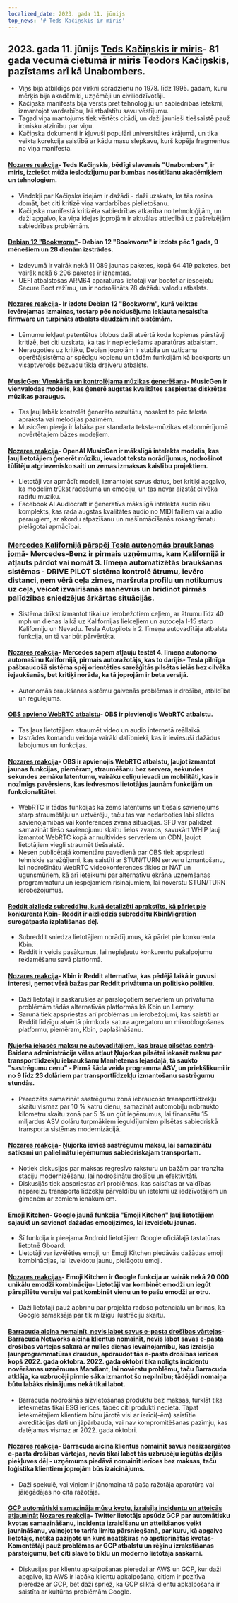```yaml
---
localized_date: 2023. gada 11. jūnijs
top_news: '# Teds Kačiņskis ir miris'
---
```




<CallToAction />

<Steps>

## 2023. gada 11. jūnijs [Teds Kačiņskis ir miris](https://www.nytimes.com/2023/06/10/us/ted-kaczynski-dead.html)- 81 gada vecumā cietumā ir miris Teodors Kačiņskis, pazīstams arī kā Unabombers.

- Viņš bija atbildīgs par virkni sprādzienu no 1978. līdz 1995. gadam, kuru mērķis bija akadēmiķi, uzņēmēji un civiliedzīvotāji.
- Kačiņska manifests bija vērsts pret tehnoloģiju un sabiedrības ietekmi, izmantojot vardarbību, lai atbalstītu savu vēstījumu.
- Tagad viņa mantojums tiek vērtēts citādi, un daži jaunieši tiešsaistē pauž ironisku atzinību par viņu.
- Kačiņska dokumenti ir kļuvuši populāri universitātes krājumā, un tika veikta korekcija saistībā ar kādu masu slepkavu, kurš kopēja fragmentus no viņa manifesta.

#### [Nozares reakcija](http://news.ycombinator.com/item?id=36272409)- Teds Kačiņskis, bēdīgi slavenais "Unabombers", ir miris, izciešot mūža ieslodzījumu par bumbas nosūtīšanu akadēmiķiem un tehnologiem.

- Viedokļi par Kačiņska idejām ir dažādi - daži uzskata, ka tās rosina domāt, bet citi kritizē viņa vardarbības pielietošanu.
- Kačiņska manifestā kritizēta sabiedrības atkarība no tehnoloģijām, un daži apgalvo, ka viņa idejas joprojām ir aktuālas attiecībā uz pašreizējām sabiedrības problēmām.

#### [Debian 12 "Bookworm"](https://www.debian.org/News/2023/20230610)- Debian 12 "Bookworm" ir izdots pēc 1 gada, 9 mēnešiem un 28 dienām izstrādes.

- Izdevumā ir vairāk nekā 11 089 jaunas paketes, kopā 64 419 paketes, bet vairāk nekā 6 296 paketes ir izņemtas.
- UEFI atbalstošas ARM64 aparatūras lietotāji var bootēt ar iespējotu Secure Boot režīmu, un ir nodrošināts 78 dažādu valodu atbalsts.

#### [Nozares reakcija](http://news.ycombinator.com/item?id=36269934)- Ir izdots Debian 12 "Bookworm", kurā veiktas ievērojamas izmaiņas, tostarp pēc noklusējuma iekļauta nesaistīta firmware un turpināts atbalsts daudzām init sistēmām.

- Lēmumu iekļaut patentētus blobus daži atvērtā koda kopienas pārstāvji kritizē, bet citi uzskata, ka tas ir nepieciešams aparatūras atbalstam.
- Neraugoties uz kritiku, Debian joprojām ir stabila un uzticama operētājsistēma ar spēcīgu kopienu un tādām funkcijām kā backports un visaptverošs bezvadu tīkla draiveru atbalsts.

#### [MusicGen: Vienkārša un kontrolējama mūzikas ģenerēšana](https://ai.honu.io/papers/musicgen/)- MusicGen ir vienvalodas modelis, kas ģenerē augstas kvalitātes saspiestas diskrētas mūzikas paraugus.

- Tas ļauj labāk kontrolēt ģenerēto rezultātu, nosakot to pēc teksta apraksta vai melodijas pazīmēm.
- MusicGen pieeja ir labāka par standarta teksta-mūzikas etalonmērījumā novērtētajiem bāzes modeļiem.

#### [Nozares reakcija](http://news.ycombinator.com/item?id=36271926)- OpenAI MusicGen ir mākslīgā intelekta modelis, kas ļauj lietotājiem ģenerēt mūziku, ievadot teksta norādījumus, nodrošinot tūlītēju atgriezenisko saiti un zemas izmaksas kaislību projektiem.

- Lietotāji var apmācīt modeli, izmantojot savus datus, bet kritiķi apgalvo, ka modelim trūkst radošuma un emociju, un tas nevar aizstāt cilvēka radītu mūziku.
- Facebook AI Audiocraft ir ģeneratīvs mākslīgā intelekta audio rīku komplekts, kas rada augstas kvalitātes audio no MIDI failiem vai audio paraugiem, ar akordu atpazīšanu un mašīnmācīšanās rokasgrāmatu pielāgotai apmācībai.

### [Mercedes Kalifornijā pārspēj Tesla autonomās braukšanas jomā](https://www.theregister.com/2023/06/09/mercedes_california_tesla/)- Mercedes-Benz ir pirmais uzņēmums, kam Kalifornijā ir atļauts pārdot vai nomāt 3. līmeņa automatizētās braukšanas sistēmas - DRIVE PILOT sistēma kontrolē ātrumu, ievēro distanci, ņem vērā ceļa zīmes, maršruta profilu un notikumus uz ceļa, veicot izvairīšanās manevrus un brīdinot pirmās palīdzības sniedzējus ārkārtas situācijās.

- Sistēma drīkst izmantot tikai uz ierobežotiem ceļiem, ar ātrumu līdz 40 mph un dienas laikā uz Kalifornijas lielceļiem un autoceļa I-15 starp Kaliforniju un Nevadu. Tesla Autopilots ir 2. līmeņa autovadītāja atbalsta funkcija, un tā var būt pārvērtēta.

#### [Nozares reakcija](http://news.ycombinator.com/item?id=36270413)- Mercedes saņem atļauju testēt 4. līmeņa autonomo automašīnu Kalifornijā, pirmais autoražotājs, kas to darījis- Tesla pilnīga pašbraucošā sistēma spēj orientēties sarežģītās pilsētas ielās bez cilvēka iejaukšanās, bet kritiķi norāda, ka tā joprojām ir beta versijā.

- Autonomās braukšanas sistēmu galvenās problēmas ir drošība, atbildība un regulējums.

#### [OBS apvieno WebRTC atbalstu](https://github.com/obsproject/obs-studio/commit/851a8c216e14617fb523951839f3bdb240e85141)- OBS ir pievienojis WebRTC atbalstu.

- Tas ļaus lietotājiem straumēt video un audio internetā reāllaikā.
- Izstrādes komandu veidoja vairāki dalībnieki, kas ir ieviesuši dažādus labojumus un funkcijas.

#### [Nozares reakcija](http://news.ycombinator.com/item?id=36273075)- OBS ir apvienojis WebRTC atbalstu, ļaujot izmantot jaunas funkcijas, piemēram, straumēšanu bez servera, sekundes sekundes zemāku latentumu, vairāku celiņu ievadi un mobilitāti, kas ir nozīmīgs pavērsiens, kas iedvesmos lietotājus jaunām funkcijām un funkcionalitātei.

- WebRTC ir tādas funkcijas kā zems latentums un tiešais savienojums starp straumētāju un uztvērēju, taču tas var nedarboties labi sliktas savienojamības vai konferences zvana situācijās. SFU var palīdzēt samazināt tiešo savienojumu skaitu lielos zvanos, savukārt WHIP ļauj izmantot WebRTC kopā ar multivides serveriem un CDN, ļaujot lietotājiem viegli straumēt tiešsaistē.
- Nesen publicētajā komentāru pavedienā par OBS tiek apspriesti tehniskie sarežģījumi, kas saistīti ar STUN/TURN serveru izmantošanu, lai nodrošinātu WebRTC videokonferences tīklos ar NAT un ugunsmūriem, kā arī ieteikumi par alternatīvu ekrāna uzņemšanas programmatūru un iespējamiem risinājumiem, lai novērstu STUN/TURN ierobežojumus.

#### [Reddit aizliedz subreddītu, kurā detalizēti aprakstīts, kā pāriet pie konkurenta Kbin](https://old.reddit.com/r/KbinMigration)- Reddit ir aizliedzis subreddītu KbinMigration surogātpasta izplatīšanas dēļ.

- Subreddit sniedza lietotājiem norādījumus, kā pāriet pie konkurenta Kbin.
- Reddit ir veicis pasākumus, lai nepieļautu konkurentu pakalpojumu reklamēšanu savā platformā.

#### [Nozares reakcija](http://news.ycombinator.com/item?id=36268458)- Kbin ir Reddit alternatīva, kas pēdējā laikā ir guvusi interesi, ņemot vērā bažas par Reddit privātuma un politisko politiku.

- Daži lietotāji ir saskārušies ar pārslogotiem serveriem un privātuma problēmām tādās alternatīvās platformās kā Kbin un Lemmy.
- Sarunā tiek apspriestas arī problēmas un ierobežojumi, kas saistīti ar Reddit līdzīgu atvērtā pirmkoda satura agregatoru un mikroblogošanas platformu, piemēram, Kbin, paplašināšanu.

#### [Ņujorka iekasēs maksu no autovadītājiem, kas brauc pilsētas centrā](https://www.cnn.com/2023/06/10/business/congestion-pricing-new-york-city-transportation/index.html)- Baidena administrācija vēlas atļaut Ņujorkas pilsētai iekasēt maksu par transportlīdzekļu iebraukšanu Manhetenas lejasdaļā, tā saukto "sastrēgumu cenu" - Pirmā šāda veida programma ASV, un priekšlikumi ir no 9 līdz 23 dolāriem par transportlīdzekļu izmantošanu sastrēgumu stundās.

- Paredzēts samazināt sastrēgumu zonā iebraucošo transportlīdzekļu skaitu vismaz par 10 % katru dienu, samazināt automobiļu nobraukto kilometru skaitu zonā par 5 % un gūt ieņēmumus, lai finansētu 15 miljardus ASV dolāru turpmākiem ieguldījumiem pilsētas sabiedriskā transporta sistēmas modernizācijā.

#### [Nozares reakcija](http://news.ycombinator.com/item?id=36270597)- Ņujorka ievieš sastrēgumu maksu, lai samazinātu satiksmi un palielinātu ieņēmumus sabiedriskajam transportam.

- Notiek diskusijas par maksas regresīvo raksturu un bažām par tranzīta staciju modernizēšanu, lai nodrošinātu drošību un efektivitāti.
- Diskusijās tiek apspriestas arī problēmas, kas saistītas ar valdības nepareizu transporta līdzekļu pārvaldību un ietekmi uz iedzīvotājiem un ģimenēm ar zemiem ienākumiem.

#### [Emoji Kitchen](https://emojikitchen.dev/)- Google jaunā funkcija "Emoji Kitchen" ļauj lietotājiem sajaukt un savienot dažādas emocijzīmes, lai izveidotu jaunas.

- Šī funkcija ir pieejama Android lietotājiem Google oficiālajā tastatūras lietotnē Gboard.
- Lietotāji var izvēlēties emoji, un Emoji Kitchen piedāvās dažādas emoji kombinācijas, lai izveidotu jaunu, pielāgotu emoji.

#### [Nozares reakcijas](http://news.ycombinator.com/item?id=36267382)- Emoji Kitchen ir Google funkcija ar vairāk nekā 20 000 unikālu emodži kombināciju- Lietotāji var kombinēt emodži un iegūt pārspīlētu versiju vai pat kombinēt vienu un to pašu emodži ar otru.

- Daži lietotāji pauž apbrīnu par projekta radošo potenciālu un brīnās, kā Google samaksāja par tik milzīgu ilustrāciju skaitu.

#### [Barracuda aicina nomainīt, nevis labot savus e-pasta drošības vārtejas](https://krebsonsecurity.com/2023/06/barracuda-urges-replacing-not-patching-its-email-security-gateways/)- Barracuda Networks aicina klientus nomainīt, nevis labot savas e-pasta drošības vārtejas sakarā ar nulles dienas ievainojamību, kas izraisīja ļaunprogrammatūras draudus, apdraudot tās e-pasta drošības ierīces kopš 2022. gada oktobra. 2022. gada oktobrī tika nolīgts incidentu novēršanas uzņēmums Mandiant, lai novērstu problēmu, taču Barracuda atklāja, ka uzbrucēji pirmie sāka izmantot šo nepilnību; tādējādi nomaiņa būtu labāks risinājums nekā tikai labot.

- Barracuda nodrošinās aizvietošanas produktu bez maksas, turklāt tika ietekmētas tikai ESG ierīces, tāpēc citi produkti necieta. Tāpat ietekmētajiem klientiem būtu jārotē visi ar ierīci(-ēm) saistītie akreditācijas dati un jāpārbauda, vai nav kompromitēšanas pazīmju, kas datējamas vismaz ar 2022. gada oktobri.

#### [Nozares reakcija](http://news.ycombinator.com/item?id=36274525)- Barracuda aicina klientus nomainīt savus neaizsargātos e-pasta drošības vārtejas, nevis tikai labot tās uzbrucēju iegūtās dziļās piekļuves dēļ - uzņēmums piedāvā nomainīt ierīces bez maksas, taču loģistika klientiem joprojām būs izaicinājums.

- Daži spekulē, vai viņiem ir jānomaina tā paša ražotāja aparatūra vai jāiegādājas no cita ražotāja.

#### [GCP automātiski samazināja mūsu kvotu, izraisīja incidentu un atteicās atjaunināt](https://twitter.com/JustJake/status/1667478906591666176) [Nozares reakcija](http://news.ycombinator.com/item?id=36272747)- Twitter lietotājs apsūdz GCP par automātisku kvotas samazināšanu, incidenta izraisīšanu un atteikšanos veikt jaunināšanu, vainojot to tarifa limita pārsniegšanā, par kuru, kā apgalvo lietotājs, netika paziņots un kurš neatšķiras no apstiprinātās kvotas- Komentētāji pauž problēmas ar GCP atbalstu un rēķinu izrakstīšanas pārsteigumu, bet citi slavē to tīklu un moderno lietotāja saskarni.

- Diskusijas par klientu apkalpošanas pieredzi ar AWS un GCP, kur daži apgalvo, ka AWS ir labāka klientu apkalpošana, citiem ir pozitīva pieredze ar GCP, bet daži spriež, ka GCP sliktā klientu apkalpošana ir saistīta ar kultūras problēmām Google.

</Steps>

